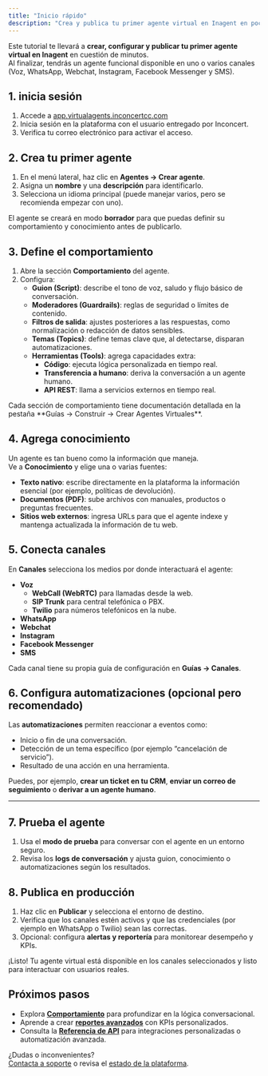 ```yaml
---
title: "Inicio rápido"
description: "Crea y publica tu primer agente virtual en Inagent en pocos minutos."
---
```


Este tutorial te llevará a **crear, configurar y publicar tu primer agente virtual en Inagent** en cuestión de minutos.\
Al finalizar, tendrás un agente funcional disponible en uno o varios canales (Voz, WhatsApp, Webchat, Instagram, Facebook Messenger y SMS).

## 1. inicia sesión

1. Accede a [app.virtualagents.inconcertcc.com](https://app.virtualagents.inconcertcc.com)
2. Inicia sesión en la plataforma con el usuario entregado por Inconcert.
3. Verifica tu correo electrónico para activar el acceso.

## 2. Crea tu primer agente

1. En el menú lateral, haz clic en **Agentes → Crear agente**.
2. Asigna un **nombre** y una **descripción** para identificarlo.
3. Selecciona un idioma principal (puede manejar varios, pero se recomienda empezar con uno).

El agente se creará en modo **borrador** para que puedas definir su comportamiento y conocimiento antes de publicarlo.

## 3. Define el comportamiento

1. Abre la sección **Comportamiento** del agente.
2. Configura:
   - **Guion (Script)**: describe el tono de voz, saludo y flujo básico de conversación.
   - **Moderadores (Guardrails)**: reglas de seguridad o límites de contenido.
   - **Filtros de salida**: ajustes posteriores a las respuestas, como normalización o redacción de datos sensibles.
   - **Temas (Topics)**: define temas clave que, al detectarse, disparan automatizaciones.
   - **Herramientas (Tools)**: agrega capacidades extra:
     - **Código**: ejecuta lógica personalizada en tiempo real.
     - **Transferencia a humano**: deriva la conversación a un agente humano.
     - **API REST**: llama a servicios externos en tiempo real.

<info>
  Cada sección de comportamiento tiene documentación detallada en la pestaña **Guías → Construir → Crear Agentes Virtuales**.
</info>

## 4. Agrega conocimiento

Un agente es tan bueno como la información que maneja.\
Ve a **Conocimiento** y elige una o varias fuentes:

- **Texto nativo**: escribe directamente en la plataforma la información esencial (por ejemplo, políticas de devolución).
- **Documentos (PDF)**: sube archivos con manuales, productos o preguntas frecuentes.
- **Sitios web externos**: ingresa URLs para que el agente indexe y mantenga actualizada la información de tu web.

## 5. Conecta canales

En **Canales** selecciona los medios por donde interactuará el agente:

- **Voz**
  - **WebCall (WebRTC)** para llamadas desde la web.
  - **SIP Trunk** para central telefónica o PBX.
  - **Twilio** para números telefónicos en la nube.
- **WhatsApp**
- **Webchat**
- **Instagram**
- **Facebook Messenger**
- **SMS**

Cada canal tiene su propia guía de configuración en **Guías → Canales**.

## 6. Configura automatizaciones (opcional pero recomendado)

Las **automatizaciones** permiten reaccionar a eventos como:

- Inicio o fin de una conversación.
- Detección de un tema específico (por ejemplo “cancelación de servicio”).
- Resultado de una acción en una herramienta.

Puedes, por ejemplo, **crear un ticket en tu CRM**, **enviar un correo de seguimiento** o **derivar a un agente humano**.

---

## 7. Prueba el agente

1. Usa el **modo de prueba** para conversar con el agente en un entorno seguro.
2. Revisa los **logs de conversación** y ajusta guion, conocimiento o automatizaciones según los resultados.

## 8. Publica en producción

1. Haz clic en **Publicar** y selecciona el entorno de destino.
2. Verifica que los canales estén activos y que las credenciales (por ejemplo en WhatsApp o Twilio) sean las correctas.
3. Opcional: configura **alertas y reportería** para monitorear desempeño y KPIs.

<success>
  ¡Listo! Tu agente virtual está disponible en los canales seleccionados y listo para interactuar con usuarios reales.
</success>

## Próximos pasos

- Explora [**Comportamiento**](../build/agents/behavior/overview) para profundizar en la lógica conversacional.
- Aprende a crear [**reportes avanzados**](../reporting/advanced-reports-kpis) con KPIs personalizados.
- Consulta la [**Referencia de API**](/api-reference/introduction) para integraciones personalizadas o automatización avanzada.

¿Dudas o inconvenientes?\
[Contacta a soporte](mailto:support@inagent.app) o revisa el [estado de la plataforma](https://status.inagent.app).